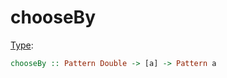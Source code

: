 = chooseBy =
[[Type signature|Type]]: <syntaxhighlight lang="haskell" inline>chooseBy :: Pattern Double -> [a] -> Pattern a</syntaxhighlight>